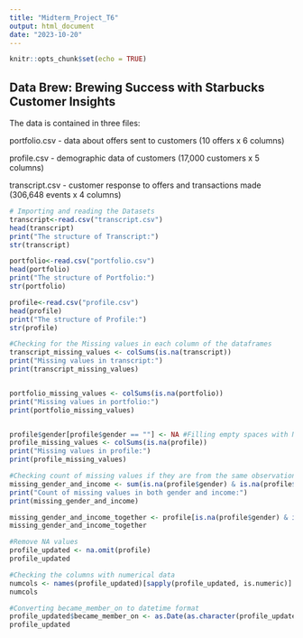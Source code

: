 ```yaml
---
title: "Midterm_Project_T6"
output: html_document
date: "2023-10-20"
---
```


```r
knitr::opts_chunk$set(echo = TRUE)
```

## Data Brew: Brewing Success with Starbucks Customer Insights
The data is contained in three files:

portfolio.csv - data about offers sent to customers (10 offers x 6 columns)

profile.csv - demographic data of customers (17,000 customers x 5 columns)

transcript.csv - customer response to offers and transactions made (306,648 events x 4 columns)


```r
# Importing and reading the Datasets 
transcript<-read.csv("transcript.csv")
head(transcript)
print("The structure of Transcript:")
str(transcript)

portfolio<-read.csv("portfolio.csv")
head(portfolio)
print("The structure of Portfolio:")
str(portfolio)

profile<-read.csv("profile.csv")
head(profile)
print("The structure of Profile:")
str(profile)
```
```r
#Checking for the Missing values in each column of the dataframes
transcript_missing_values <- colSums(is.na(transcript))
print("Missing values in transcript:")
print(transcript_missing_values)


portfolio_missing_values <- colSums(is.na(portfolio))
print("Missing values in portfolio:")
print(portfolio_missing_values)


profile$gender[profile$gender == ""] <- NA #Filling empty spaces with NA values
profile_missing_values <- colSums(is.na(profile))
print("Missing values in profile:")
print(profile_missing_values)
```

```r
#Checking count of missing values if they are from the same observations
missing_gender_and_income <- sum(is.na(profile$gender) & is.na(profile$income))
print("Count of missing values in both gender and income:")
print(missing_gender_and_income)
```

```r
missing_gender_and_income_together <- profile[is.na(profile$gender) & is.na(profile$income), ]
missing_gender_and_income_together
```


```r
#Remove NA values
profile_updated <- na.omit(profile)
profile_updated
```
```r
#Checking the columns with numerical data 
numcols <- names(profile_updated)[sapply(profile_updated, is.numeric)]
numcols

```

```r
#Converting became_member_on to datetime format
profile_updated$became_member_on <- as.Date(as.character(profile_updated$became_member_on), format = "%Y%m%d")
profile_updated

```
